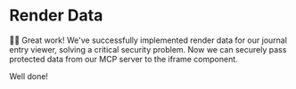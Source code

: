 # Render Data

👨‍💼 Great work! We've successfully implemented render data for our journal entry viewer, solving a critical security problem. Now we can securely pass protected data from our MCP server to the iframe component.

Well done!
